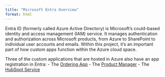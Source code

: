 ```yaml
---
title: "Microsoft Entra Overview"
format: html
---
```


Entra ID (formerly called Azure Active Directory) is Microsoft's could-based identity and access management (IAM) service.  It manages authentication and authorization across Microsoft products, from Azure to SharePoint to individual user accounts and emails.  Within this project, it's an important part of how custom apps function within the Azure cloud space.

Three of the custom applications that are hosted in Azure also have an app registration in Entra:
- The [Ordering App](../ordering-app/ordering-app.html)
- The [Product Manager](../product-manager/product-manager.html)
- The [HubSpot Service](../hubspot-service/hubspot-service.html)

